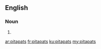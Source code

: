 ==English==

===Noun===
{{head|en|plural}}

# {{plural of|pitapat|lang=en|nocat=1}}

[[ar:pitapats]]
[[fr:pitapats]]
[[ku:pitapats]]
[[my:pitapats]]